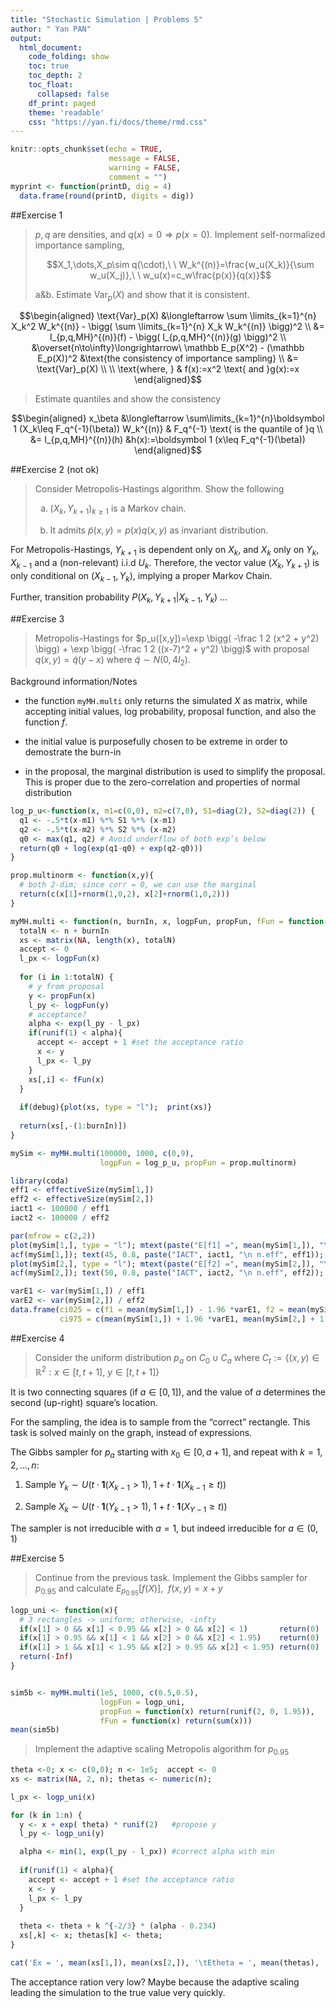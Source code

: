 ---
title: "Stochastic Simulation | Problems 5"
author: " Yan PAN"
output:
  html_document:
    code_folding: show
    toc: true
    toc_depth: 2
    toc_float:
      collapsed: false
    df_print: paged
    theme: 'readable'
    css: "https://yan.fi/docs/theme/rmd.css"
---

```{r setup, include=FALSE} 
knitr::opts_chunk$set(echo = TRUE, 
                      message = FALSE, 
                      warning = FALSE, 
                      comment = "") 
myprint <- function(printD, dig = 4)
  data.frame(round(printD, digits = dig)) 
```

##Exercise 1
<blockquote>
$p,q$ are densities, and $q(x)=0\Rightarrow p(x=0)$. Implement self-normalized importance sampling,

$$X_1,\dots,X_p\sim q(\cdot),\ \ W_k^{(n)}=\frac{w_u(X_k)}{\sum w_u(X_j)},\ \ w_u(x)=c_w\frac{p(x)}{q(x)}$$

a&b. Estimate $\text{Var}_p(X)$ and show that it is consistent.
</blockquote>

$$\begin{aligned} \text{Var}_p(X) &\longleftarrow 
 \sum \limits_{k=1}^{n} X_k^2 W_k^{(n)} - \bigg( \sum \limits_{k=1}^{n} X_k W_k^{(n)} \bigg)^2
\\ &= I_{p,q,MH}^{(n)}(f) - \bigg( I_{p,q,MH}^{(n)}(g) \bigg)^2
\\ &\overset{n\to\infty}\longrightarrow\ \mathbb E_p(X^2) - (\mathbb E_p(X))^2  &\text{the consistency of importance sampling}
\\ &= \text{Var}_p(X)
\\
\\ \text{where, } & f(x):=x^2 \text{ and }g(x):=x 
\end{aligned}$$

> Estimate quantiles and show the consistency

$$\begin{aligned} x_\beta &\longleftarrow \sum\limits_{k=1}^{n}\boldsymbol 1 (X_k\leq F_q^{-1}(\beta)) W_k^{(n)} & F_q^{-1} \text{ is the quantile of }q
\\ &= I_{p,q,MH}^{(n)}(h) &h(x):=\boldsymbol 1 (x\leq F_q^{-1}(\beta))
\end{aligned}$$

##Exercise 2 (not ok)
<blockquote>
Consider Metropolis-Hastings algorithm. Show the following

a. $(X_k, Y_{k+1})_{k\geq 1}$ is a Markov chain.

b. It admits $\tilde p(x,y)=p(x)q(x,y)$ as invariant distribution.
</blockquote>

For Metropolis-Hastings, $Y_{k+1}$ is dependent only on $X_k$, and $X_k$ only on $Y_k, X_{k-1}$ and a (non-relevant) i.i.d $U_k$. Therefore, the vector value $(X_k, Y_{k+1})$ is only conditional on $(X_{k-1}, Y_k)$, implying a proper Markov Chain.

Further, transition probability $P(X_{k},Y_{k+1} | X_{k-1},Y_{k})$ ...

##Exercise 3
<blockquote>
Metropolis-Hastings for $p_u([x,y])=\exp \bigg( -\frac 1 2 (x^2 + y^2) \bigg) + \exp \bigg( -\frac 1 2 ((x-7)^2 + y^2) \bigg)$ with proposal $q(x,y)=\tilde q(y-x)$ where $\tilde q \sim N(0, 4I_2)$.
</blockquote>

Background information/Notes

- the function `myMH.multi` only returns the simulated $X$ as matrix, while accepting initial values, log probability, proposal function, and also the function $f$.

- the initial value is purposefully chosen to be extreme in order to demostrate the burn-in

- in the proposal, the marginal distribution is used to simplify the proposal. This is proper due to the zero-correlation and properties of normal distribution

```{r demo53}
log_p_u<-function(x, m1=c(0,0), m2=c(7,0), S1=diag(2), S2=diag(2)) { 
  q1 <- -.5*t(x-m1) %*% S1 %*% (x-m1) 
  q2 <- -.5*t(x-m2) %*% S2 %*% (x-m2) 
  q0 <- max(q1, q2) # Avoid underflow of both exp’s below
  return(q0 + log(exp(q1-q0) + exp(q2-q0))) 
}

prop.multinorm <- function(x,y){
  # both 2-dim; since corr = 0, we can use the marginal
  return(c(x[1]+rnorm(1,0,2), x[2]+rnorm(1,0,2)))
}

myMH.multi <- function(n, burnIn, x, logpFun, propFun, fFun = function(x) x, debug = FALSE){
  totalN <- n + burnIn
  xs <- matrix(NA, length(x), totalN)
  accept <- 0
  l_px <- logpFun(x)
  
  for (i in 1:totalN) {
    # y from proposal
    y <- propFun(x)
    l_py <- logpFun(y)
    # acceptance?
    alpha <- exp(l_py - l_px)
    if(runif(1) < alpha){
      accept <- accept + 1 #set the acceptance ratio
      x <- y
      l_px <- l_py
    }
    xs[,i] <- fFun(x)
  }
  
  if(debug){plot(xs, type = "l");  print(xs)}
  
  return(xs[,-(1:burnIn)])
}

mySim <- myMH.multi(100000, 1000, c(0,9), 
                    logpFun = log_p_u, propFun = prop.multinorm)

library(coda)
eff1 <- effectiveSize(mySim[1,])
eff2 <- effectiveSize(mySim[2,])
iact1 <- 100000 / eff1
iact2 <- 100000 / eff2

par(mfrow = c(2,2))
plot(mySim[1,], type = "l"); mtext(paste("E[f1] =", mean(mySim[1,]), "\nVar[f1] = ", var(mySim[1,])))
acf(mySim[1,]); text(45, 0.8, paste("IACT", iact1, "\n n.eff", eff1));
plot(mySim[2,], type = "l"); mtext(paste("E[f2] =", mean(mySim[2,]), "\nVar[f2] = ", var(mySim[2,])))
acf(mySim[2,]); text(50, 0.8, paste("IACT", iact2, "\n n.eff", eff2));

varE1 <- var(mySim[1,]) / eff1
varE2 <- var(mySim[2,]) / eff2
data.frame(ci025 = c(f1 = mean(mySim[1,]) - 1.96 *varE1, f2 = mean(mySim[2,] - 1.96 * varE2)),
           ci975 = c(mean(mySim[1,]) + 1.96 *varE1, mean(mySim[2,] + 1.96 * varE2)))
```

##Exercise 4
<blockquote>
Consider the uniform distribution $p_a$ on $C_0\cup C_a$ where $C_t:=\{(x,y)\in\mathbb R^2: x \in [t,t+1],\ y \in [t,t+1]\}$
</blockquote>

It is two connecting squares (if $a\in[0,1]$), and the value of $a$ determines the second (up-right) square's location.

For the sampling, the idea is to sample from the "correct" rectangle. This task is solved mainly on the graph, instead of expressions.

The Gibbs sampler for $p_a$ starting with $x_0\in[0,a+1]$, and repeat with $k=1,2,\dots,n$:

(1) Sample $Y_k \sim U \bigg(t\cdot \boldsymbol 1 (X_{k-1} \gt 1),\ 1 + t\cdot\boldsymbol 1(X_{k-1}\geq t)\bigg)$

(2) Sample $X_k \sim U \bigg(t\cdot \boldsymbol 1 (Y_{k-1} \gt 1),\ 1 + t\cdot\boldsymbol 1(X_{Y-1}\geq t)\bigg)$

The sampler is not irreducible with $a=1$, but indeed irreducible for $a\in(0,1)$

##Exercise 5
<blockquote>
Continue from the previous task. Implement the Gibbs sampler for $p_{0.95}$ and calculate $E_{p_{0.95}}[f(X)],\ \ f(x,y)=x+y$
</blockquote>

```{r demo55b}
logp_uni <- function(x){
  # 3 rectangles -> uniform; otherwise, -infty
  if(x[1] > 0 && x[1] < 0.95 && x[2] > 0 && x[2] < 1)       return(0)
  if(x[1] > 0.95 && x[1] < 1 && x[2] > 0 && x[2] < 1.95)    return(0)
  if(x[1] > 1 && x[1] < 1.95 && x[2] > 0.95 && x[2] < 1.95) return(0)
  return(-Inf)
}


sim5b <- myMH.multi(1e5, 1000, c(0.5,0.5), 
                    logpFun = logp_uni, 
                    propFun = function(x) return(runif(2, 0, 1.95)),
                    fFun = function(x) return(sum(x)))
mean(sim5b)
```

> Implement the adaptive scaling Metropolis algorithm for $p_{0.95}$

```{r demo55c}
theta <-0; x <- c(0,0); n <- 1e5;  accept <- 0
xs <- matrix(NA, 2, n); thetas <- numeric(n);

l_px <- logp_uni(x)

for (k in 1:n) {
  y <- x + exp( theta) * runif(2)   #propose y
  l_py <- logp_uni(y)

  alpha <- min(1, exp(l_py - l_px)) #correct alpha with min
  
  if(runif(1) < alpha){
    accept <- accept + 1 #set the acceptance ratio
    x <- y
    l_px <- l_py
  }
  
  theta <- theta + k ^{-2/3} * (alpha - 0.234)
  xs[,k] <- x; thetas[k] <- theta;
}

cat('Ex = ', mean(xs[1,]), mean(xs[2,]), '\tEtheta = ', mean(thetas), '\tacceptance = ', accept/n)
```

The acceptance ration very low? Maybe because the adaptive scaling leading the simulation to the true value very quickly.
